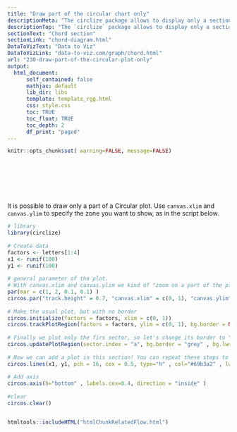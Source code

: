 ```yaml
---
title: "Draw part of the circular chart only"
descriptionMeta: "The circlize package allows to display only a section of the circular chart, using the circos.par() function."
descriptionTop: "The `circlize` package allows to display only a section of the circular chart, using the `circos.par()` function."
sectionText: "Chord section"
sectionLink: "chord-diagram.html"
DataToVizText: "Data to Viz"
DataToVizLink: "data-to-viz.com/graph/chord.html"
url: "230-draw-part-of-the-circular-plot-only"
output:
  html_document:
      self_contained: false    
      mathjax: default
      lib_dir: libs
      template: template_rgg.html
      css: style.css
      toc: TRUE
      toc_float: TRUE
      toc_depth: 2
      df_print: "paged"
---
```



```r
knitr::opts_chunk$set( warning=FALSE, message=FALSE)
```

<div class="container" style="padding-top: 80px">



<div class = "row">

<div class = "col-md-6  col-sm-12 align-self-center">

It is possible to draw only a part of a Circular plot. Use `canvas.xlim` and `canvas.ylim` to specify the zone you want to show, as in the script below.

</div>


<div class = "col-md-6  col-sm-12">

```r
# library
library(circlize)
 
# Create data
factors <- letters[1:4]
x1 <- runif(100)
y1 <- runif(100)
 
# general parameter of the plot. 
# With canvas.xlim and canvas.ylim we kind of "zoom on a part of the plot:
par(mar = c(1, 2, 0.1, 0.1) )
circos.par("track.height" = 0.7, "canvas.xlim" = c(0, 1), "canvas.ylim" = c(0, 1), "gap.degree" = 0, "clock.wise" = FALSE)
 
# Make the usual plot, but with no border
circos.initialize(factors = factors, xlim = c(0, 1)) 
circos.trackPlotRegion(factors = factors, ylim = c(0, 1), bg.border = NA ) 
 
# Finally we plot only the firs sector, so let's change its border to "black" to see it
circos.updatePlotRegion(sector.index = "a", bg.border = "grey" , bg.lwd=0.2)
 
# Now we can add a plot in this section! You can repeat these steps to add several regions
circos.lines(x1, y1, pch = 16, cex = 0.5, type="h" , col="#69b3a2" , lwd=3)
 
# Add axis
circos.axis(h="bottom" , labels.cex=0.4, direction = "inside" )
 
#clear
circos.clear()

```
</div>
</div>



```r
```















<!-- Close container -->
</div>




```r
htmltools::includeHTML("htmlChunkRelatedFlow.html")
```
